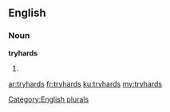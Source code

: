 ==English==

===Noun===
'''tryhards'''

# {{plural of|tryhard}}

[[Category:English plurals]]

[[ar:tryhards]]
[[fr:tryhards]]
[[ku:tryhards]]
[[my:tryhards]]